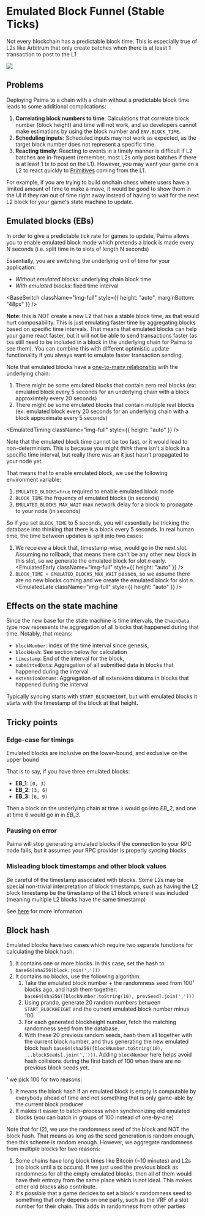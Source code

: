 
# Emulated Block Funnel (Stable Ticks)

Not every blockchain has a predictable block time. This is especially true of L2s like Arbitrum that only create batches when there is at least 1 transaction to post to the L1

<img src={PaimaLayers} className="img-full" />

## Problems

Deploying Paima to a chain with a chain without a predictable block time leads to some additional complications:

1. **Correlating block numbers to time**: Calculations that correlate block number (block height) and time will not work, and so developers cannot make estimations by using the block number and `ENV.BLOCK_TIME`.
1. **Scheduling inputs**: Scheduled inputs may not work as expected, as the target block number does not represent a specific time.
1. **Reacting timely**: Reacting to events in a timely manner is difficult if L2 batches are in-frequent (remember, most L2s only post batches if there is at least 1 tx to post on the L1). However, you may want your game on a L2 to react quickly to [Primitives](../10-primitive-catalogue/1-introduction.md) coming from the L1.

For example, if you are trying to build onchain chess where users have a limited amount of time to make a move, it would be good to show them in the UI if they ran out of time right away instead of having to wait for the next L2 block for your game's state machine to update.

## Emulated blocks (EBs)

In order to give a predictable tick rate for games to update, Paima allows you to enable emulated block mode which pretends a block is made every N seconds (i.e. split time in to slots of length N seconds)

Essentially, you are switching the underlying unit of time for your application:

- _Without emulated blocks_: underlying chain block time
- _With emulated blocks_: fixed time interval

<BaseSwitch
  className="img-full"
  style={{ height: "auto", marginBottom: "48px" }}
/>

**Note**: this is NOT create a new L2 that has a stable block time, as that would hurt composability. This is just emulating faster time by aggregating blocks based on specific time intervals. That means that emulated blocks can help your game react faster, but it will not be able to send transactions faster (as txs still need to be included in a block in the underlying chain for Paima to see them).
You can combine this with different optimistic update functionality if you always want to emulate faster transaction sending.

Note that emulated blocks have a [one-to-many relationship](<https://en.wikipedia.org/wiki/One-to-many_(data_model)>) with the underlying chain:

1. There might be some emulated blocks that contain zero real blocks (ex: emulated block every 5 seconds for an underlying chain with a block approximtely every 20 seconds)
2. There might be some emulated blocks that contain multiple real blocks (ex: emulated block every 20 seconds for an underlying chain with a block approximate every 5 seconds)

<EmulatedTiming className="img-full" style={{ height: "auto" }} />

Note that the emulated block time cannot be too fast, or it would lead to non-determinism. This is because you might _think_ there isn't a block in a specific time interval, but really there was an it just hasn't propagated to your node yet.

That means that to enable emulated block, we use the following environment variable:

1. `EMULATED_BLOCKS=true` required to enable emulated block mode
1. `BLOCK_TIME` the frquency of emulated blocks (in seconds)
1. `EMULATED_BLOCKS_MAX_WAIT` max network delay for a block to propagate to your node (in seconds)

So if you set `BLOCK_TIME` to 5 seconds, you will essentially be tricking the database into thinking that there is a block every 5 seconds. In real human time, the time between updates is split into two cases:

1. We receieve a block that, timestamp-wise, would go in the next slot. Assuming no rollback, that means there can't be any other new block in this slot, so we generate the emulated block for slot _n_ early.
   <EmulatedEarly className="img-full" style={{ height: "auto" }} />
1. `BLOCK_TIME + EMULATED_BLOCKS_MAX_WAIT` passes, so we assume there are no new blocks coming and we create the emulated block for slot _n_.
   <EmulatedLate className="img-full" style={{ height: "auto" }} />

## Effects on the state machine

Since the new base for the state machine is time intervals, the `ChainData` type now represents the aggregation of all blocks that happened during that time. Notably, that means:

- `blockNumber`: index of the time interval since genesis,
- `blockHash`: See section below for calculation
- `timestamp`: End of the interval for the block,
- `submittedData`: Aggregation of all submitted data in blocks that happened during the interval
- `extensionDatums`: Aggregation of all extensions datums in blocks that happened during the interval

Typically syncing starts with `START_BLOCKHEIGHT`, but with emulated blocks it starts with the timestamp of the block at that height.

## Tricky points

### Edge-case for timings

Emulated blocks are inclusive on the lower-bound, and exclusive on the upper bound

That is to say, if you have three emulated blocks:

- **EB_1**: `[0, 3)`
- **EB_2**: `[3, 6)`
- **EB_3**: `[6, 9)`

Then a block on the underlying chain at time `3` would go into _EB_2_, and one at time 6 would go in in _EB_3_.

### Pausing on error

Paima will stop generating emulated blocks if the connection to your RPC node fails, but it assumes your RPC provider is properly syncing blocks

### Misleading block timestamps and other block values

Be careful of the timestamp associated with blocks. Some L2s may be special non-trivial interpretation of block timestamps, such as having the L2 block timestamp be the timestamp of the L1 block where it was included (meaning multiple L2 blocks have the same timestamp)

See [here](../100-L2-quirks.md) for more information.

## Block hash

Emulated blocks have two cases which require two separate functions for calculating the block hash:

1. It contains one or more blocks. In this case, set the hash to `base64(sha256(block.join(',')))`
2. It contains no blocks, use the following algorithm:
   1. Take the emulated block number + the randomness seed from 100¹ blocks ago, and hash them together: `base64(sha256([blockNumber.toString(10), prevSeed].join(',')))`
   1. Using prando, generate 20 random numbers between `START_BLOCKHEIGHT` and the current emulated block number minus 100.
   1. For each generated blockheight number, fetch the matching randomness seed from the database.
   1. With these 20 previous random seeds, hash them all together with the current block number, and thus generating the new emulated block hash `base64(sha256([blockNumber.toString(10), ...blockSeeds].join(',')))`. Adding `blockNumber` here helps avoid hash collisions during the first batch of 100 when there are no previous block seeds yet.

¹ we pick 100 for two reasons:

1. It means the block hash if an emulated block is empty is computable by everybody ahead of time and not something that is only game-able by the current block producer
1. It makes it easier to batch-process when synchronizing old emulated blocks (you can batch in groups of 100 instead of one-by-one)

Note that for (2), we use the randomness seed of the block and NOT the block hash. That means as long as the seed generation is random enough, then this scheme is random enough. However, we aggregate randomness from multiple blocks for two reasons:

1. Some chains have long block times like Bitcoin (~10 minutes) and L2s (no block until a tx occurs). If we just used the previous block as randomness for all the empty emulated blocks, then all of them would have their entropy from the same place which is not ideal. This makes other old blocks also contribute.
1. It's possible that a game decides to set a block's randomness seed to something that only depends on one party, such as the VRF of a slot number for their chain. This adds in randomness from other parties
